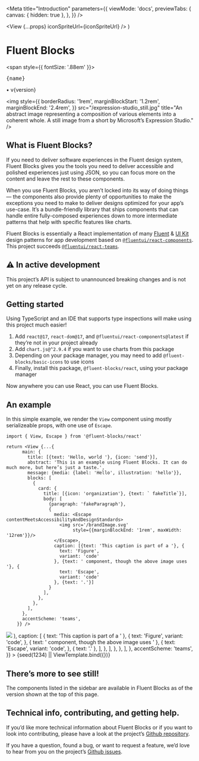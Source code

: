 


<Meta
  title="Introduction"
  parameters={{
    viewMode: 'docs',
    previewTabs: {
      canvas: { hidden: true },
    },
  }}
/>

  <View {...props} iconSpriteUrl={iconSpriteUrl} />
)

# Fluent Blocks

<span style={{ fontSize: '.88em' }}>
  <pre style={{ display: 'inline', fontSize: '1em' }}>{name}</pre> • v{version}
</span>

<img
  style={{
    borderRadius: '1rem',
    marginBlockStart: '1.2rem',
    marginBlockEnd: '2.4rem',
  }}
  src="/expression-studio_still.jpg"
  title="An abstract image representing a composition of various elements into a coherent whole. A still image from a short by Microsoft’s Expression Studio."
/>

## What is Fluent Blocks?

If you need to deliver software experiences in the Fluent design system, Fluent Blocks gives you the tools you need to deliver accessible and polished experiences just using JSON, so you can focus more on the content and leave the rest to these components.

When you use Fluent Blocks, you aren’t locked into its way of doing things — the components also provide plenty of opportunities to make the exceptions you need to make to deliver designs optimized for your app’s use-case. It’s a bundle-friendly library that ships components that can handle entire fully-composed experiences down to more intermediate patterns that help with specific features like charts.

Fluent Blocks is essentially a React implementation of many [Fluent][figma-fluent] & [UI Kit][figma-uikit] design patterns for app development based on [`@fluentui/react-components`][fluentui-v9]. This project succeeds [`@fluentui/react-teams`][react-teams].

## ⚠️ In active development

This project’s API is subject to unannounced breaking changes and is not yet on any release cycle.

## Getting started

Using TypeScript and an IDE that supports type inspections will make using this project much easier!

1. Add `react@17`, `react-dom@17`, and `@fluentui/react-components@latest` if they’re not in your project already
2. Add `chart.js@^2.9.4` if you want to use charts from this package
3. Depending on your package manager, you may need to add `@fluent-blocks/basic-icons` to use icons
4. Finally, install this package, `@fluent-blocks/react`, using your package manager

Now anywhere you can use React, you can use Fluent Blocks.

## An example

In this simple example, we render the `View` component using mostly serializeable props, with one use of `Escape`.

```tsx
import { View, Escape } from '@fluent-blocks/react'

return <View {...{
      main: {
        title: [{text: 'Hello, world '}, {icon: 'send'}],
        abstract: 'This is an example using Fluent Blocks. It can do much more, but here’s just a taste.',
        message: {media: {label: 'Hello', illustration: 'hello'}},
        blocks: [
          {
            card: {
              title: [{icon: 'organization'}, {text: ` fakeTitle`}],
              body: [
                {paragraph: 'fakeParagraph'},
                {
                  media: <Escape contentMeetsAccessibilityAndDesignStandards>
                    <img src='/brandImage.svg'
                         style={{marginBlockEnd: '1rem', maxWidth: '12rem'}}/>
                  </Escape>,
                  caption: [{text: 'This caption is part of a '}, {
                    text: 'Figure',
                    variant: 'code'
                  }, {text: ' component, though the above image uses '}, {
                    text: 'Escape',
                    variant: 'code'
                  }, {text: '.'}]
                }
              ],
            },
          },
        ],
      },
      accentScheme: 'teams',
    }} />
```

<Canvas>
  <Story
    name="Introduction"
    args={{
      main: {
        title: [{ text: 'Hello, world ' }, { icon: 'send' }],
        abstract:
          'This is an example using Fluent Blocks. It can do much more, but here’s just a taste.',
        message: { media: { label: 'Hello', illustration: 'hello' } },
        blocks: [
          {
            card: {
              title: [
                { icon: 'organization' },
                { text: ` ${fakeTitle(fake)}` },
              ],
              body: [
                { paragraph: fake('{{lorem.paragraph}}') },
                {
                  media: (
                    <Escape contentMeetsAccessibilityAndDesignStandards>
                      <img
                        src="/brandImage.svg"
                        style={{ marginBlockEnd: '1rem', maxWidth: '12rem' }}
                      />
                    </Escape>
                  ),
                  caption: [
                    { text: 'This caption is part of a ' },
                    {
                      text: 'Figure',
                      variant: 'code',
                    },
                    { text: ' component, though the above image uses ' },
                    {
                      text: 'Escape',
                      variant: 'code',
                    },
                    { text: '.' },
                  ],
                },
              ],
            },
          },
        ],
      },
      accentScheme: 'teams',
    }}
  >
    {seed(1234) || ViewTemplate.bind({})}
  </Story>
</Canvas>

## There’s more to see still!

The components listed in the sidebar are available in Fluent Blocks as of the version shown at the top of this page.

## Technical info, contributing, and getting help.

If you’d like more technical information about Fluent Blocks or if you want to look into contributing, please have a look at the project’s [Github repository][github-readme].

If you have a question, found a bug, or want to request a feature, we’d love to hear from you on the project’s [Github issues][github-issues].

[figma-fluent]: https://www.figma.com/community/file/836828295772957889/Microsoft-Fluent-Web
[figma-uikit]: https://www.figma.com/community/file/916836509871353159/Microsoft-Teams-UI-Kit
[fluentui-v9]: https://www.npmjs.com/package/@fluentui/react-components
[react-teams]: https://www.npmjs.com/package/@fluentui/react-teams
[github-readme]: https://github.com/OfficeDev/fluent-blocks/tree/next/packages/react#readme
[github-issues]: https://github.com/OfficeDev/fluent-blocks/issues
